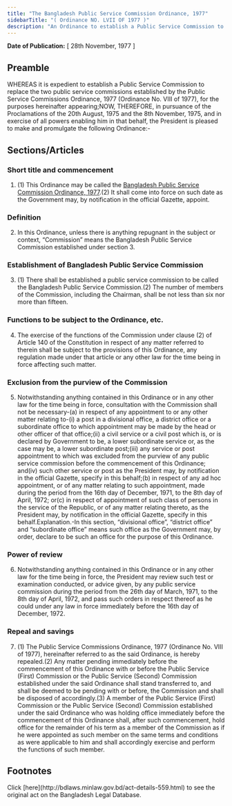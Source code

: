 ```yaml
---
title: "The Bangladesh Public Service Commission Ordinance, 1977"
sidebarTitle: "( Ordinance NO. LVII OF 1977 )"
description: "An Ordinance to establish a Public Service Commission to replace the two Public Service Commissions established by the Public Service Commissions Ordinance, 1977."
---
```


**Date of Publication:** [ 28th November, 1977 ]

## Preamble

WHEREAS it is expedient to establish a Public Service Commission to replace the two public service commissions established by the Public Service Commissions Ordinance, 1977 (Ordinance No. VIII of 1977), for the purposes hereinafter appearing;NOW, THEREFORE, in pursuance of the Proclamations of the 20th August, 1975 and the 8th November, 1975, and in exercise of all powers enabling him in that behalf, the President is pleased to make and promulgate the following Ordinance:-

## Sections/Articles

### Short title and commencement

1. (1) This Ordinance may be called the [Bangladesh Public Service Commission Ordinance, 1977](/act-559.html "Bangladesh Public Service Commission Ordinance, 1977").(2) It shall come into force on such date as the Government may, by notification in the official Gazette, appoint.

### Definition

2. In this Ordinance, unless there is anything repugnant in the subject or context, “Commission” means the Bangladesh Public Service Commission established under section 3.

### Establishment of Bangladesh Public Service Commission

3. (1) There shall be established a public service commission to be called the Bangladesh Public Service Commission.(2) The number of members of the Commission, including the Chairman, shall be not less than six nor more than fifteen.

### Functions to be subject to the Ordinance, etc.

4. The exercise of the functions of the Commission under clause (2) of Article 140 of the Constitution in respect of any matter referred to therein shall be subject to the provisions of this Ordinance, any regulation made under that article or any other law for the time being in force affecting such matter.

### Exclusion from the purview of the Commission

5. Notwithstanding anything contained in this Ordinance or in any other law for the time being in force, consultation with the Commission shall not be necessary-(a) in respect of any appointment to or any other matter relating to-(i) a post in a divisional office, a district office or a subordinate office to which appointment may be made by the head or other officer of that office;(ii) a civil service or a civil post which is, or is declared by Government to be, a lower subordinate service or, as the case may be, a lower subordinate post;(iii) any service or post appointment to which was excluded from the purview of any public service commission before the commencement of this Ordinance; and(iv) such other service or post as the President may, by notification in the official Gazette, specify in this behalf;(b) in respect of any ad hoc appointment, or of any matter relating to such appointment, made during the period from the 16th day of December, 1971, to the 8th day of April, 1972; or(c) in respect of appointment of such class of persons in the service of the Republic, or of any matter relating thereto, as the President may, by notification in the official Gazette, specify in this behalf.Explanation.-In this section, “divisional office”, “district office” and “subordinate office” means such office as the Government may, by order, declare to be such an office for the purpose of this Ordinance.

### Power of review

6. Notwithstanding anything contained in this Ordinance or in any other law for the time being in force, the President may review such test or examination conducted, or advice given, by any public service commission during the period from the 26th day of March, 1971, to the 8th day of April, 1972, and pass such orders in respect thereof as he could under any law in force immediately before the 16th day of December, 1972.

### Repeal and savings

7. (1) The Public Service Commissions Ordinance, 1977 (Ordinance No. VIII of 1977), hereinafter referred to as the said Ordinance, is hereby repealed.(2) Any matter pending immediately before the commencement of this Ordinance with or before the Public Service (First) Commission or the Public Service (Second) Commission established under the said Ordinance shall stand transferred to, and shall be deemed to be pending with or before, the Commission and shall be disposed of accordingly.(3) A member of the Public Service (First) Commission or the Public Service (Second) Commission established under the said Ordinance who was holding office immediately before the commencement of this Ordinance shall, after such commencement, hold office for the remainder of his term as a member of the Commission as if he were appointed as such member on the same terms and conditions as were applicable to him and shall accordingly exercise and perform the functions of such member.

## Footnotes

<Note>
  Click [here](http://bdlaws.minlaw.gov.bd/act-details-559.html) to see the original act on the Bangladesh Legal Database.
</Note>
